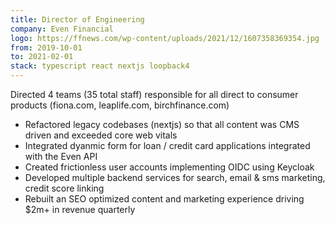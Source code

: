 ```yaml
---
title: Director of Engineering
company: Even Financial
logo: https://ffnews.com/wp-content/uploads/2021/12/1607358369354.jpg
from: 2019-10-01
to: 2021-02-01
stack: typescript react nextjs loopback4
---
```


Directed 4 teams (35 total staff) responsible for all direct to consumer products (fiona.com, leaplife.com, birchfinance.com)

-   Refactored legacy codebases (nextjs) so that all content was CMS driven and exceeded core web vitals
-   Integrated dyanmic form for loan / credit card applications integrated with the Even API
-   Created frictionless user accounts implementing OIDC using Keycloak
-   Developed multiple backend services for search, email & sms marketing, credit score linking
-   Rebuilt an SEO optimized content and marketing experience driving $2m+ in revenue quarterly
